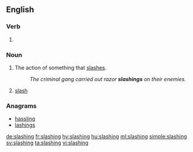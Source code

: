 ==English==

===Verb===
{{head|en|present participle}}

# {{present participle of|slash|lang=en}}

===Noun===
{{en-noun|~}}

# The action of something that [[slash]]es.
#: ''The criminal gang carried out razor '''slashings''' on their enemies.''
# {{context|forestry|in the plural|lang=en}} [[slash]] {{qualifier|woody debris}}

===Anagrams===
* [[hassling#English|hassling]]
* [[lashings#English|lashings]]

[[de:slashing]]
[[fr:slashing]]
[[hy:slashing]]
[[hu:slashing]]
[[ml:slashing]]
[[simple:slashing]]
[[sv:slashing]]
[[ta:slashing]]
[[vi:slashing]]